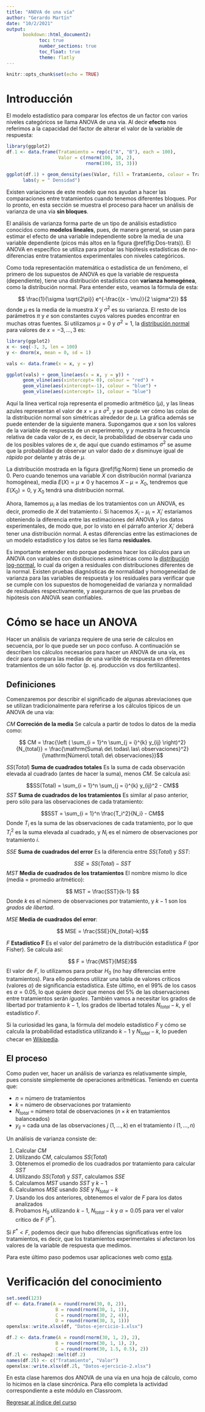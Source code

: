 ```yaml
---
title: "ANOVA de una vía"
author: "Gerardo Martín"
date: "10/2/2021"
output: 
      bookdown::html_document2:
            toc: true 
            number_sections: true
            toc_float: true
            theme: flatly
---
```


```r
knitr::opts_chunk$set(echo = TRUE)
```

# Introducción

El modelo estadístico para comparar los efectos de un factor con varios niveles categóricos se llama ANOVA de una vía. Al decir **efecto** nos referimos a la capacidad del factor de alterar el valor de la variable de respuesta:

```r
library(ggplot2)
df.1 <- data.frame(Tratamiento = rep(c("A", "B"), each = 100),
                   Valor = c(rnorm(100, 10, 2),
                             rnorm(100, 15, 3)))

ggplot(df.1) + geom_density(aes(Valor, fill = Tratamiento, colour = Tratamiento), alpha = 0.3) +
      labs(y = " Densidad")
```


Existen variaciones de este modelo que nos ayudan a hacer las comparaciones entre tratamientos cuando tenemos diferentes bloques. Por lo pronto, en esta sección se muestra el proceso para hacer un análisis de varianza de una vía **sin bloques**.

El análisis de varianza forma parte de un tipo de análisis estadístico conocidos como **modelos lineales**, pues, de manera general, se usan para estimar el efecto de una variable independiente sobre la media de una variable dependiente (picos más altos en la figura \@ref(fig:Dos-trats)). El ANOVA en específico se utiliza para probar las hipótesis estadísticas de no-diferencias entre tratamientos experimentales con niveles categóricos.

Como toda representación matemática o estadística de un fenómeno, el primero de los supuestos de ANOVA es que la variable de respuesta (dependiente), tiene una distribución estadística con **varianza homogénea**, como la distribución normal. Para entender esto, veamos la fórmula de esta:

$$ \frac{1}{\sigma \sqrt{2\pi}} e^{-\frac{(x - \mu)}{2 \sigma^2}} $$
donde $\mu$ es la media de la muestra $X$ y $\sigma^2$ es su varianza. El resto de los parámetros $\pi$ y $e$ son constantes cuyos valores puedes encontrar en muchas otras fuentes. Si utilizamos $\mu = 0$ y $\sigma^2 = 1$, la [distribución normal](https://es.wikipedia.org/wiki/Distribuci%C3%B3n_normal) para valores de $x = -3, \dots, 3$ es:

```r
library(ggplot2)
x <- seq(-3, 3, len = 100)
y <- dnorm(x, mean = 0, sd = 1)

vals <- data.frame(x = x, y = y)

ggplot(vals) + geom_line(aes(x = x, y = y)) +
      geom_vline(aes(xintercept= 0), colour = "red") +
      geom_vline(aes(xintercept=-1), colour = "blue") +
      geom_vline(aes(xintercept= 1), colour = "blue")
```
Aquí la línea vertical roja representa el promedio aritmético ($\mu$), y las líneas azules representan el valor de $x = \mu \pm \sigma^2$, y se puede ver cómo las colas de la distribución normal son simétricas alrededor de $\mu$. La gráfica además se puede entender de la siguiente manera. Supongamos que $x$ son los valores de la variable de respuesta de un experimento, y $y$ muestra la frecuencia relativa de cada valor de $x$, es decir, la probabilidad de observar cada uno de los posibles valores de $x$, de aquí que cuando estimamos $\sigma^2$ se asume que la probabilidad de observar un valor dado de $x$ disminuye igual de *rápido* por delante y atrás de $\mu$.

La distribución mostrada en la figura \@ref(fig:Norm) tiene un promedio de $0$. Pero cuando tenemos una variable $X$ con distribución normal (varianza homogénea), media $E(X) = \mu \neq 0$ y hacemos $X - \mu = X_0$, tendremos que $E(X_0) = 0$, y $X_0$ tendrá una distribución normal. 

Ahora, llamemos $\mu_i$ a las medias de los tratamientos con un ANOVA, es decir, promedio de $X$ del tratamiento $i$. Si hacemos $X_i - \mu_i = X_i'$ estaríamos obteniendo la diferencia entre las estimaciones del ANOVA y los datos experimentales, de modo que, por lo visto en el párrafo anterior $X_i'$ deberá tener una distribución normal. A estas diferencias entre las estimaciones de un modelo estadístico y los datos se les llama **residuales**.

Es importante entender esto porque podemos hacer los cálculos para un ANOVA con variables con distibuciones asimétricas como la [distribución log-normal](https://es.wikipedia.org/wiki/Distribuci%C3%B3n_log-normal), lo cual da origen a residuales con distribuciones diferentes de la normal. Existen pruebas diagnósticas de normalidad y homogeneidad de varianza para las variables de respuesta y los residuales para verificar que se cumple con los supuestos de homogeneidad de varianza y normalidad de residuales respectivamente, y asegurarnos de que las pruebas de hipótesis con ANOVA sean confiables.

# Cómo se hace un ANOVA

Hacer un análisis de varianza requiere de una serie de cálculos en secuencia, por lo que puede ser un poco confuso. A continuación se describen los cálculos necesarios para hacer un ANOVA de una vía, es decir para compara las medias de una varible de respuesta en diferentes tratamientos de un sólo factor (p. ej. producción vs dos fertilizantes).

## Definiciones

Comenzaremos por describir el significado de algunas abreviaciones que se utilizan tradicionalmente para referirse a los cálculos típicos de un ANOVA de una vía:

$CM$ **Correción de la media** Se calcula a partir de todos lo datos de la media como:

$$ CM = \frac{\left ( \sum_{i = 1}^n \sum_{j = i}^{k} y_{ij} \right)^2}{N_{total}} = \frac{\mathrm{Suma\ de\ todas\ las\ observaciones}^2}{\mathrm{Número\ total\ de\ observaciones}}$$ 

$SS(Total)$ **Suma de cuadrados totales** Es la suma de cada observación elevada al cuadrado (antes de hacer la suma), menos $CM$. Se calcula así:

$$SS(Total) = \sum_{i = 1}^n \sum_{j = i}^{k} y_{ij}^2 - CM$$
$SST$ **Suma de cuadrados de los tratamientos** Es similar al paso anterior, pero sólo para las observaciones de cada tratamiento:

$$SST = \sum_{i = 1}^n \frac{T_i^2}{N_i} - CM$$
Donde $T_i$ es la suma de las observaciones de cada tratamiento, por lo que $T_i^2$ es la suma elevada al cuadrado, y $N_i$ es el número de observaciones por tratamiento $i$.

$SSE$ **Suma de cuadrados del error** Es la diferencia entre $SS(Total)$ y $SST$:

$$SSE = SS(Total) - SST$$
$MST$ **Media de cuadrados de los tratamientos** El nombre mismo lo dice (media = promedio aritmético):

$$ MST = \frac{SST}{k-1} $$
Donde $k$ es el número de observaciones por tratamiento, y $k-1$ son los *grados de libertad*.

$MSE$ **Media de cuadrados del error**:

$$ MSE = \frac{SSE}{N_{total}-k}$$

$F$ **Estadístico F** Es el valor del parámetro de la distribución estadística $F$ (por Fisher). Se calcula así:

$$ F = \frac{MST}{MSE}$$
El valor de $F$, lo utilizamos para probar $H_0$ (no hay diferencias entre tratamientos). Para ello podemos utilizar una tabla de valores críticos (valores $\alpha$) de significancia estadística. Este último, en el 99% de los casos es $\alpha = 0.05$, lo que quiere decir que menos del 5% de las observaciones entre tratamientos serán *iguales*. También vamos a necesitar los grados de libertad por tratamiento $k-1$, los grados de libertad totales $N_{total} - k$, y el estadístico $F$.

Si la curiosidad les gana, la fórmula del modelo estadístico $F$ y cómo se calcula la probabilidad estadística utilizando $k-1$ y $N_{total} - k$, lo pueden checar en [Wikipedia](https://en.wikipedia.org/wiki/F-distribution).

## El proceso

Como puden ver, hacer un análisis de varianza es relativamente simple, pues consiste simplemente de operaciones aritméticas. Teniendo en cuenta que:

- $n$ = número de tratamientos
- $k$ = número de observaciones por tratamiento
- $N_{total}$ = número total de observaciones ($n \times k$ en tratamientos balanceados)
- $y_{ij}$ = cada una de las observaciones $j$ ($1, \dots, k$) en el tratamiento $i$ ($1, \dots, n$)

Un análisis de varianza consiste de:

1. Calcular $CM$
2. Utilizando $CM$, calculamos $SS(Total)$
3. Obtenemos el promedio de los cuadrados por tratamiento para calcular $SST$
4. Utilizando $SS(Total)$ y $SST$, calculamos $SSE$
5. Calculamos $MST$ usando $SST$ y $k-1$
6. Calculamos $MSE$ usando $SSE$ y $N_{total} - k$
7. Usando los dos anteriores, obtenemos el valor de $F$ para los datos analizados
8. Probamos $H_0$ utilizando $k-1$, $N_{total}-k$ y $\alpha = 0.05$ para ver el valor crítico de $F$ ($F^*$). 

Si $F^* < F$, podemos decir que hubo diferencias significativas entre los tratamientos, es decir, que los tratamientos experimentales sí afectaron los valores de la variable de respuesta que medimos.

Para este último paso podemos usar aplicaciones web como [esta](https://www.easycalculation.com/statistics/f-critical-value.php).

# Verificación del conocimiento

```r
set.seed(123)
df <- data.frame(A = round(rnorm(30, 0, 2)),
                  B = round(rnorm(30, 1, 1)),
                  C = round(rnorm(30, 2, 4)),
                  D = round(rnorm(30, 3, 1)))
openxlsx::write.xlsx(df, "Datos-ejercicio-1.xlsx")

df.2 <- data.frame(A = round(rnorm(30, 1, 2), 2),
                  B = round(rnorm(30, 1, 1), 2),
                  C = round(rnorm(30, 1.5, 0.5), 2))
df.2l <- reshape2::melt(df.2)
names(df.2l) <- c("Tratamiento", "Valor")
openxlsx::write.xlsx(df.2l, "Datos-ejercicio-2.xlsx")
```

En esta clase haremos dos ANOVA de una vía en una hoja de cálculo, como lo hicimos en la clase sincrónica. Para ello completa la actividad correspondiente a este módulo en Classroom.

[Regresar al índice del curso](../index.html)